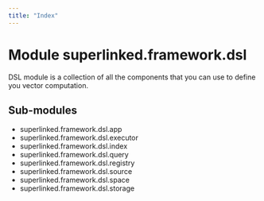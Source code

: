 ```yaml
---
title: "Index"
---
```


Module superlinked.framework.dsl
================================
DSL module is a collection of all the components that you can use to define you vector computation.

Sub-modules
-----------
* superlinked.framework.dsl.app
* superlinked.framework.dsl.executor
* superlinked.framework.dsl.index
* superlinked.framework.dsl.query
* superlinked.framework.dsl.registry
* superlinked.framework.dsl.source
* superlinked.framework.dsl.space
* superlinked.framework.dsl.storage